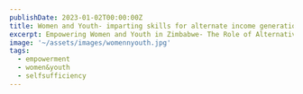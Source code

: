---
publishDate: 2023-01-02T00:00:00Z
title: Women and Youth- imparting skills for alternate income generation
excerpt: Empowering Women and Youth in Zimbabwe- The Role of Alternative Income-Generating Skills 
image: '~/assets/images/womennyouth.jpg'
tags:
  - empowerment 
  - women&youth
  - selfsufficiency
---

